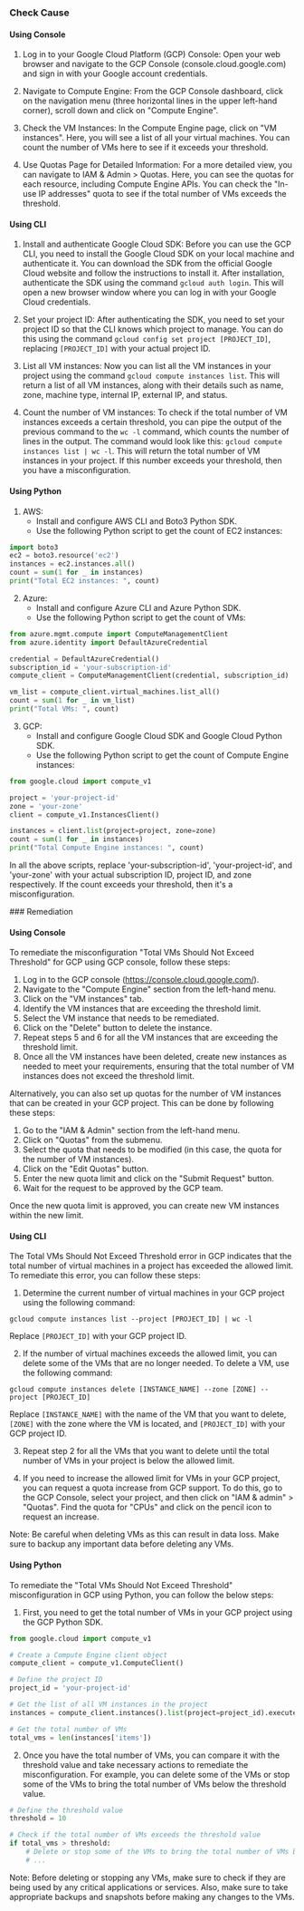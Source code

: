 

<Tabs><Tab title='Cause'>
### Check Cause

#### Using Console

1. Log in to your Google Cloud Platform (GCP) Console: Open your web browser and navigate to the GCP Console (console.cloud.google.com) and sign in with your Google account credentials.

2. Navigate to Compute Engine: From the GCP Console dashboard, click on the navigation menu (three horizontal lines in the upper left-hand corner), scroll down and click on "Compute Engine". 

3. Check the VM Instances: In the Compute Engine page, click on "VM instances". Here, you will see a list of all your virtual machines. You can count the number of VMs here to see if it exceeds your threshold.

4. Use Quotas Page for Detailed Information: For a more detailed view, you can navigate to IAM & Admin > Quotas. Here, you can see the quotas for each resource, including Compute Engine APIs. You can check the "In-use IP addresses" quota to see if the total number of VMs exceeds the threshold.

#### Using CLI

1. Install and authenticate Google Cloud SDK: Before you can use the GCP CLI, you need to install the Google Cloud SDK on your local machine and authenticate it. You can download the SDK from the official Google Cloud website and follow the instructions to install it. After installation, authenticate the SDK using the command `gcloud auth login`. This will open a new browser window where you can log in with your Google Cloud credentials.

2. Set your project ID: After authenticating the SDK, you need to set your project ID so that the CLI knows which project to manage. You can do this using the command `gcloud config set project [PROJECT_ID]`, replacing `[PROJECT_ID]` with your actual project ID.

3. List all VM instances: Now you can list all the VM instances in your project using the command `gcloud compute instances list`. This will return a list of all VM instances, along with their details such as name, zone, machine type, internal IP, external IP, and status.

4. Count the number of VM instances: To check if the total number of VM instances exceeds a certain threshold, you can pipe the output of the previous command to the `wc -l` command, which counts the number of lines in the output. The command would look like this: `gcloud compute instances list | wc -l`. This will return the total number of VM instances in your project. If this number exceeds your threshold, then you have a misconfiguration.

#### Using Python

1. AWS:
   - Install and configure AWS CLI and Boto3 Python SDK.
   - Use the following Python script to get the count of EC2 instances:

```python
import boto3
ec2 = boto3.resource('ec2')
instances = ec2.instances.all()
count = sum(1 for _ in instances)
print("Total EC2 instances: ", count)
```

2. Azure:
   - Install and configure Azure CLI and Azure Python SDK.
   - Use the following Python script to get the count of VMs:

```python
from azure.mgmt.compute import ComputeManagementClient
from azure.identity import DefaultAzureCredential

credential = DefaultAzureCredential()
subscription_id = 'your-subscription-id'
compute_client = ComputeManagementClient(credential, subscription_id)

vm_list = compute_client.virtual_machines.list_all()
count = sum(1 for _ in vm_list)
print("Total VMs: ", count)
```

3. GCP:
   - Install and configure Google Cloud SDK and Google Cloud Python SDK.
   - Use the following Python script to get the count of Compute Engine instances:

```python
from google.cloud import compute_v1

project = 'your-project-id'
zone = 'your-zone'
client = compute_v1.InstancesClient()

instances = client.list(project=project, zone=zone)
count = sum(1 for _ in instances)
print("Total Compute Engine instances: ", count)
```

In all the above scripts, replace 'your-subscription-id', 'your-project-id', and 'your-zone' with your actual subscription ID, project ID, and zone respectively. If the count exceeds your threshold, then it's a misconfiguration.

</Tab>

<Tab title='Remediation'>
### Remediation

#### Using Console

To remediate the misconfiguration "Total VMs Should Not Exceed Threshold" for GCP using GCP console, follow these steps:

1. Log in to the GCP console (https://console.cloud.google.com/).
2. Navigate to the "Compute Engine" section from the left-hand menu.
3. Click on the "VM instances" tab.
4. Identify the VM instances that are exceeding the threshold limit.
5. Select the VM instance that needs to be remediated.
6. Click on the "Delete" button to delete the instance.
7. Repeat steps 5 and 6 for all the VM instances that are exceeding the threshold limit.
8. Once all the VM instances have been deleted, create new instances as needed to meet your requirements, ensuring that the total number of VM instances does not exceed the threshold limit.

Alternatively, you can also set up quotas for the number of VM instances that can be created in your GCP project. This can be done by following these steps:

1. Go to the "IAM & Admin" section from the left-hand menu.
2. Click on "Quotas" from the submenu.
3. Select the quota that needs to be modified (in this case, the quota for the number of VM instances).
4. Click on the "Edit Quotas" button.
5. Enter the new quota limit and click on the "Submit Request" button.
6. Wait for the request to be approved by the GCP team.

Once the new quota limit is approved, you can create new VM instances within the new limit.

#### Using CLI

The Total VMs Should Not Exceed Threshold error in GCP indicates that the total number of virtual machines in a project has exceeded the allowed limit. To remediate this error, you can follow these steps:

1. Determine the current number of virtual machines in your GCP project using the following command:

```
gcloud compute instances list --project [PROJECT_ID] | wc -l
```

Replace `[PROJECT_ID]` with your GCP project ID.

2. If the number of virtual machines exceeds the allowed limit, you can delete some of the VMs that are no longer needed. To delete a VM, use the following command:

```
gcloud compute instances delete [INSTANCE_NAME] --zone [ZONE] --project [PROJECT_ID]
```

Replace `[INSTANCE_NAME]` with the name of the VM that you want to delete, `[ZONE]` with the zone where the VM is located, and `[PROJECT_ID]` with your GCP project ID.

3. Repeat step 2 for all the VMs that you want to delete until the total number of VMs in your project is below the allowed limit.

4. If you need to increase the allowed limit for VMs in your GCP project, you can request a quota increase from GCP support. To do this, go to the GCP Console, select your project, and then click on "IAM & admin" > "Quotas". Find the quota for "CPUs" and click on the pencil icon to request an increase.

Note: Be careful when deleting VMs as this can result in data loss. Make sure to backup any important data before deleting any VMs.

#### Using Python

To remediate the "Total VMs Should Not Exceed Threshold" misconfiguration in GCP using Python, you can follow the below steps:

1. First, you need to get the total number of VMs in your GCP project using the GCP Python SDK.

```python
from google.cloud import compute_v1

# Create a Compute Engine client object
compute_client = compute_v1.ComputeClient()

# Define the project ID
project_id = 'your-project-id'

# Get the list of all VM instances in the project
instances = compute_client.instances().list(project=project_id).execute()

# Get the total number of VMs
total_vms = len(instances['items'])
```

2. Once you have the total number of VMs, you can compare it with the threshold value and take necessary actions to remediate the misconfiguration. For example, you can delete some of the VMs or stop some of the VMs to bring the total number of VMs below the threshold value.

```python
# Define the threshold value
threshold = 10

# Check if the total number of VMs exceeds the threshold value
if total_vms > threshold:
    # Delete or stop some of the VMs to bring the total number of VMs below the threshold value
    # ...
```

Note: Before deleting or stopping any VMs, make sure to check if they are being used by any critical applications or services. Also, make sure to take appropriate backups and snapshots before making any changes to the VMs.


</Tab>
</Tabs>